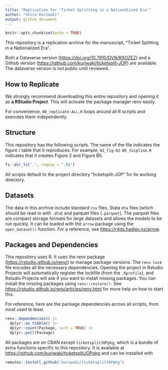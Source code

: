```yaml
---
title: "Replication for 'Ticket Splitting in a Nationalized Era'"
author: "Shiro Kuriwaki"
output: github_document
---
```


```r
knitr::opts_chunk$set(echo = TRUE)
```

This repository is a replication archive for the manuscript, "Ticket Splitting in a Nationalized Era". 

Both a Dataverse version (<https://doi.org/10.7910/DVN/RXOZEZ>) and a Github version (<https://github.com/kuriwaki/ticketsplit-JOP>) are available. The dataverse version is not public until reviewed.

## How to Replicate 

We strongly recommend downloading this entire repository and opening it as __a RStudio Project__.
This will activate the package manager renv easily. 

For convenience, `00_replicate-ALL.R` loops around all R scripts and executes them independently. 

## Structure

This repository has the following scripts. The name of the file indicates the figure / table that it reproduces.
For example, `02_fig-02-B5_toipline.R` indicates that it creates Figure 2 and Figure B5.

```r
fs::dir_ls(".", regexp = ".R$")
```
All scripts default to the project directory "ticketsplit-JOP" for its working directory.

## Datasets

The data in this archive include standard `csv` files, Stata `dta` files (which should be read in with `.dta`) and parquet files (`.parquet`). 
The parquet files are compact storage formats for large datasets and allows the models to be run quickly. It can be loaded with the `arrow` package using the `open_dataset()` function. For a reference, see <https://r4ds.hadley.nz/arrow>. 

## Packages and Dependencies

This repository uses R. It uses the renv package (<https://rstudio.github.io/renv/>) to manage package versions. 
The `renv.lock` file encodes all the  necessary dependencies. 
Opening the project in Rstudio Projects will automatically register the lockfile (from the `.Rprofile`), and Rstudio Projects will ask if you want to install missing packages. 
You can install the missing packages using `renv::restore()`. 
See <https://rstudio.github.io/renv/articles/renv.html> for more help on how to start this. 

For reference, here are the package dependencies across all scripts, from most used to least.


```r
renv::dependencies() |> 
  dplyr::as_tibble() |> 
  dplyr::count(Package, sort = TRUE) |> 
  dplyr::pull(Package)
```


All packages are on CRAN except `ticketsplitJOPpkg`, which is a bundle of extra functions specific to this repository. 
It is available at <https://github.com/kuriwaki/ticketsplitJOPpkg> and can be installed with 

```r
remotes::install_github("kuriwaki/ticketsplitJOPpkg")
```

